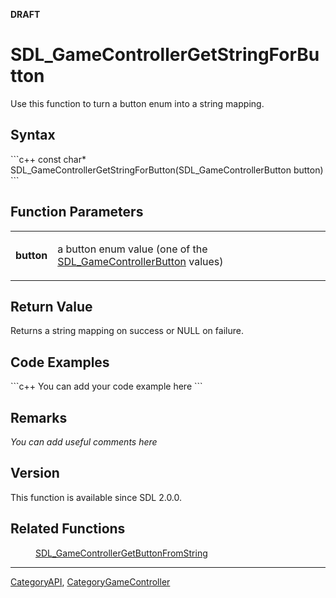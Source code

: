 <span color="red">'''DRAFT'''</span>


<!-- #*^*^*^*^*See http://wiki.libsdl.org/moin.cgi/SGFunctions for details on editing this page*^*^*^*^* -->


= SDL_GameControllerGetStringForButton =
Use this function to turn a button enum into a string mapping.




== Syntax ==
```c++
const char* SDL_GameControllerGetStringForButton(SDL_GameControllerButton button)
```

<!-- #Fill in the above syntax per the Style Guide, then delete this comment. -->


== Function Parameters ==
{|
|'''button'''
|a button enum value (one of the [[SDL_GameControllerButton]] values)
|}


== Return Value ==
Returns a string mapping on success or NULL on failure.


== Code Examples ==
```c++
You can add your code example here
```

<!-- #Leave this section as-is unless you have a code example to put in.  In that case, replace You can add your code example here with your code example following the Style Guide instructions.  Leave the rest of the markup alone and delete this comment. -->


== Remarks ==
''You can add useful comments here''

<!-- #Leave this section as-is unless you have a remark to put in.  In that case, replace ''You can add useful comments here'' with your remark(s) following the Style Guide instructions.  Leave the rest of the markup alone and delete this comment. -->

== Version ==
This function is available since SDL 2.0.0.

== Related Functions ==
:[[SDL_GameControllerGetButtonFromString]]

----
[[CategoryAPI]], [[CategoryGameController]]
<!-- #See the Style Guide for instructions on editing the footer. -->
